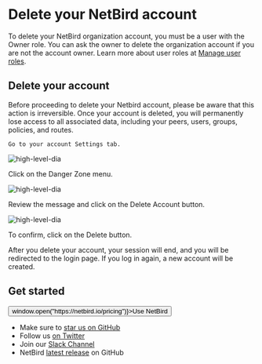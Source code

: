 
# Delete your NetBird account
To delete your NetBird organization account, you must be a user with the Owner role. You can ask the owner to delete the organization account if you are not the account owner.
Learn more about user roles at [Manage user roles](/how-to/add-users-to-your-network#manage-user-roless).
## Delete your account
<Note>
    Before proceeding to delete your Netbird account, please be aware that this action is irreversible. Once your account is deleted, you will permanently lose access to all associated data, including your peers, users, groups, policies, and routes.
</Note>

    Go to your account Settings tab.
<p>
    <img src="/docs-static/img/how-to-guides/account-settings.png" alt="high-level-dia" className="imagewrapper"/>
</p>
Click on the Danger Zone menu.
<p>
    <img src="/docs-static/img/how-to-guides/account-settings-danger-zone.png" alt="high-level-dia" className="imagewrapper"/>
</p>
Review the message and click on the Delete Account button.
<p>
    <img src="/docs-static/img/how-to-guides/account-settings-delete-account-confirm.png" alt="high-level-dia" className="imagewrapper"/>
</p>
To confirm, click on the Delete button.

After you delete your account, your session will end, and you will be redirected to the login page.
<Note>
    If you log in again, a new account will be created.
</Note>
## Get started
<p float="center" >
    <Button name="button" className="button-5" onClick={() => window.open("https://netbird.io/pricing")}>Use NetBird</Button>
</p>

- Make sure to [star us on GitHub](https://github.com/netbirdio/netbird)
- Follow us [on Twitter](https://twitter.com/netbird)
- Join our [Slack Channel](https://join.slack.com/t/netbirdio/shared_invite/zt-vrahf41g-ik1v7fV8du6t0RwxSrJ96A)
- NetBird [latest release](https://github.com/netbirdio/netbird/releases) on GitHub
